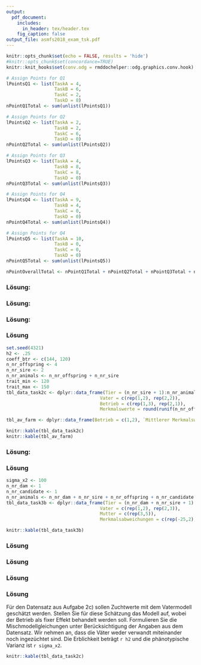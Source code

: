 ```yaml
---
output:
  pdf_document:
    includes:
      in_header: tex/header.tex
    fig_caption: false
output_file: asmfs2018_exam_tsk.pdf
---
```


<!-- %\usepackage{fancyhdr} -->

\newcommand{\points}[1]
{\begin{flushright}\textbf{#1}\end{flushright}}

<!-- %\begin{document} -->
<!-- %\SweaveOpts{concordance=TRUE} -->
```r
knitr::opts_chunk$set(echo = FALSE, results = 'hide')
#knitr::opts_chunk$set(concordance=TRUE)
knitr::knit_hooks$set(conv.odg = rmddochelper::odg.graphics.conv.hook)
```

<!-- <<PointsQ1, echo=FALSE>>= -->
```r
# Assign Points for Q1
lPointsQ1 <- list(TaskA = 4,
                  TaskB = 6,
                  TaskC = 2,
                  TaskD = 8)
nPointQ1Total <- sum(unlist(lPointsQ1))
```
<!-- @ -->
<!-- <<PointsQ2, echo=FALSE>>= -->
```r
# Assign Points for Q2
lPointsQ2 <- list(TaskA = 2,
                  TaskB = 2,
                  TaskC = 6,
                  TaskD = 0)
nPointQ2Total <- sum(unlist(lPointsQ2))
```
<!-- @ -->
<!-- <<PointsQ3, echo=FALSE>>= -->
```r
# Assign Points for Q3
lPointsQ3 <- list(TaskA = 4,
                  TaskB = 8,
                  TaskC = 8,
                  TaskD = 0)
nPointQ3Total <- sum(unlist(lPointsQ3))
```
<!-- @ -->
<!-- <<PointsQ4, echo=FALSE>>= -->
```r
# Assign Points for Q4
lPointsQ4 <- list(TaskA = 9,
                  TaskB = 4,
                  TaskC = 0,
                  TaskD = 0)
nPointQ4Total <- sum(unlist(lPointsQ4))
```
```r
# Assign Points for Q4
lPointsQ5 <- list(TaskA = 10,
                  TaskB = 0,
                  TaskC = 0,
                  TaskD = 0)
nPointQ5Total <- sum(unlist(lPointsQ5))
```
<!-- @ -->
<!-- <<PointsTotal, echo=FALSE>>= -->
```r
nPointOverallTotal <- nPointQ1Total + nPointQ2Total + nPointQ3Total + nPointQ4Total + nPointQ5Total
```
<!-- @ -->


\thispagestyle{empty}

\fcolorbox{white}{white}{
	\centering \parbox[t]{1.0\linewidth}{
		\fontsize{12pt}{20pt}\selectfont % 
		\vspace*{0.5cm} % 

   	\hfill 	Peter von Rohr \\ Institut für Agrarwissenschaften\\ D-USYS\\ ETH Zürich

		\vspace*{0.5cm} 
	}
}

\vspace*{2cm}

\fcolorbox{white}{white}{
	\parbox[t]{1.0\linewidth}{
		\centering \fontsize{25pt}{40pt}\selectfont %
		\vspace*{0.2cm}
		 751-6212-00L V \\
     Prüfung    \\
     Angewandte Zuchtwertschätzung\\
     FS 2018

		\vspace*{0.7cm} % Space between the end of the title and the bottom of the grey box
	}
}


\vspace*{1cm}

<!-- % Table with Name -->
\begin{tabular}{p{3cm}p{6cm}}
Datum:    &  28. Mai 2018 \\
          &  \\
          &  \\          
Name:     &  \\
          &  \\
          &  \\
Legi-Nr:  & \\
\end{tabular}

<!-- % Table with Points -->

\vspace{5ex}
\begin{center}
\begin{tabular}{|p{3cm}|c|c|}
\hline
Aufgabe  &  Maximale Punktzahl  &  Erreichte Punktzahl\\
\hline
1        &  `r nPointQ1Total`  & \\
\hline
2        &  `r nPointQ2Total`  & \\
\hline
3        &  `r nPointQ3Total`  & \\
\hline
4        &  `r nPointQ4Total`  & \\
\hline
5        &  `r nPointQ5Total` & \\
\hline
Total    &  `r nPointOverallTotal` & \\
\hline
\end{tabular}
\end{center}

\vspace{1cm}

\textit{Questions in English are in italics}

\clearpage
\pagebreak

\section*{Aufgabe 1: Zuchtprogramm}
\begin{enumerate}
\item[a)] Welche verschiedenen Arten von Zuchtprogrammen gibt es und in welchen Gebieten sind diese zu finden?

\textit{What types of breeding programs exist and where (in which regions) can these breeding programs be found?}
\end{enumerate}
\points{`r lPointsQ1$TaskA`}

\noindent\textbf{L\"osung:}


\clearpage
\pagebreak

\begin{enumerate}
\item[b)] Wie lauten die Bestandteile eines Zuchtprogramms?

\textit{What are the constituent parts of a breeding program?}
\end{enumerate}

\points{`r lPointsQ1$TaskB`}

### Lösung: 

\clearpage
\pagebreak

\begin{enumerate}
\item[c)] Bei verschiedenen Tierarten sind verschiedene Arten von Zuchtprogrammen zu finden. Welche Arten von Zuchtprogrammen finden wir vor allem bei Rindern und welche vor allem in der Schweinezucht?

\textit{Different species can have different types of breeding programs. What type of breeding program is typical for cattle breeding and what type of breeding program can be found in pig breeding?}
\end{enumerate}

\points{`r lPointsQ1$TaskC`}

### Lösung: 

\clearpage
\pagebreak

\begin{enumerate}
\item[d)] Welche Grösse wird verwendet um den Erfolg eines Zuchtprogramms zu beurteilen? In der nachfolgenden Tabelle ist die Selektion von Vatertieren bei zwei Zuchtprogrammen beschrieben. Welches der beiden Zuchtprogramme würden sie als erfolgreicher bezeichnen? Begründen Sie Ihre Antwort. 

\textit{What criterion is used to assess the success of a breeding program? The following table describes the selection of sires in two breeding programs. Which breeding program is more successful? Discuss your decision. }
\end{enumerate}

\points{`r lPointsQ1$TaskD`}


\vspace{2cm}

\begin{center}
{\renewcommand{\arraystretch}{1.2}
\begin{tabular}{p{5cm}p{3.5cm}p{3.5cm}}
\hline
  &  Zuchtprogram 1 & Zuchtprogramm 2 \\
\hline
Selektionsintensität  &  1.8  &  1.8  \\
\hline
Genauigkeit der Zuchtwerte  &  0.9  &  0.65  \\
\hline
Genetische Standardabweichung  &  250  &  250  \\
\hline
Generationeninterval  &  8 Jahre &  2 Jahre \\
\hline
\end{tabular}}
\end{center}


### Lösung: 

\clearpage
\pagebreak

\section*{Aufgabe 2: Zuchtwertschätzung}

\begin{enumerate}
\item[a)] Wie lauten die beiden Operationen, welche als generelles Prinzip der Zuchtwertschätzung bezeichnet werden?

\textit{What are the two operations which can be termed as a general principle in breeding value estimation?}
\end{enumerate}
\points{`r lPointsQ2$TaskA`}

### Lösung

\clearpage
\pagebreak

\begin{enumerate}
\item[b)] In der Praxis werden die geschätzten Zuchtwerte eines Tieres oft mit der phänotypischen Eigenleistung verglichen. Erklären Sie aufgrund der Definition des Zuchtwerts, weshalb dieser Vergleich nicht zutreffend ist.

\textit{Some animal breeders compare the estimated breeding value with its phenotypic own performance. Use the definition of the breeding value to explain why this comparison is not appropriate.}
\end{enumerate}
\points{`r lPointsQ2$TaskB`}

\clearpage
\pagebreak

```r
set.seed(4321)
h2 <- .25
coeff_btr <- c(144, 120)
n_nr_offspring <- 4
n_nr_sire <- 2
n_nr_animals <- n_nr_offspring + n_nr_sire
trait_min <- 120
trait_max <- 150
tbl_data_task2c <- dplyr::data_frame(Tier = (n_nr_sire + 1):n_nr_animals,
                                   Vater = c(rep(1,2), rep(2,2)),
                                   Betrieb = c(rep(1,3), rep(2,1)),
                                   Merkmalswerte = round(runif(n_nr_offspring, min = trait_min, max = trait_max), digits = 0))

tbl_av_farm <- dplyr::data_frame(Betrieb = c(1,2), `Mittlerer Merkmalswert` = coeff_btr)
```

\begin{enumerate}
\item[c)] Schätzen Sie die Zuchtwerte der Väter aufgrund der Nachkommenleistung mit der Regressionsmethode. Die Durchschnitte der Merkmalswerte für die Betriebe und die Daten sind unten angegeben. Die Erblichkeit ($h^2$) beträgt `r h2`. Geben Sie auch die Genauigkeiten der geschätzten Zuchtwerte an. Vergleichen Sie die Reihenfolge der beiden Väter aufgrund der durchschnittlichen phänotypischen Nachkommenleistung mit der Reihenfolge der Väter aufgrund der geschätzten Zuchtwerte.

\textit{Estimate the breeding values of the sires based on the offspring performances using the regression method. The average values of each farm and the data are given below. The heritability ($h^2$) is given as `r h2`. Compute the accuracy of the estimated breeding values. Compare the ranking of the sires base on the average phenotypic offspring performance to the ranking based on the estimated breeding values.}
\end{enumerate}
\points{`r lPointsQ2$TaskC`}

```r
knitr::kable(tbl_data_task2c)
knitr::kable(tbl_av_farm)
```


### Lösung: 


\clearpage
\pagebreak


\section*{Aufgabe 3: Selektionsindex}

\begin{enumerate}
\item[a)] Woraus besteht der Selektionsindex und nach welchem Prinzip wird der Selektionsindex konstruiert, wenn er für die Schätzung des Zuchtwertes in einem bestimmten Merkmal verwendet wird?

\textit{What are the components of a selection index and what are the principles to construct a selection index, in case it is used to estimate the breeding value of a certain trait?}
\end{enumerate}
\points{`r lPointsQ3$TaskA`}

### Lösung

\clearpage
\pagebreak

```r
sigma_x2 <- 100
n_nr_dam <- 1
n_nr_candidate <- 1
n_nr_animals <- n_nr_dam + n_nr_sire + n_nr_offspring + n_nr_candidate
tbl_data_task3b <- dplyr::data_frame(Tier = (n_nr_dam + n_nr_sire + 1):(n_nr_animals),
                                   Vater = c(rep(1,2), rep(2,3)),
                                   Mutter = c(rep(3,5)),
                                   Merkmalsabweichungen = c(rep(-25,2), rep(30,2), NA))
```

\begin{enumerate}
\item[b)] Schätzen Sie den Zuchtwert für einen Probanden (Tier `r n_nr_animals`) mit dem Selektionsindex aufgrund der nachfolgenden Informationen. Wir erweitern den Datensatz aus Aufgabe 2c um einen Probanden und nehmen an, dass die Tiere alle die gleiche Mutter haben. Für die phänotypische Varianz ($\sigma_x^2$) nehmen wir einen Wert von $`r sigma_x2`$ an. Anstelle der phänotypischen Merkmalswerte werden in der nachfolgenden Tabelle die für den Selektionsindex gebrauchten Merkmalsabweichungen ($x$) aufgelistet.

\textit{Estimate the breeding value for a selection candidate (animal `r n_nr_animals`) using the selection index theory. The dataset from 2c is expanded with the selection candidate and we assume that all animals have the same mother. The phenotypic variance ($\sigma_x^2$) is assumed to be $`r sigma_x2`$. Instead of the phenotypic trait values, the following table contains the trait deviations ($x$) which are needed for the selection index.}
\end{enumerate}

\points{`r lPointsQ3$TaskB`}

```r
knitr::kable(tbl_data_task3b)
```



### Lösung

\clearpage
\pagebreak

\begin{enumerate}
\item[c)] Inzwischen hat der Selektionskandidat (Tier `r n_nr_animals`) aus Aufgabe 3b) noch eine Eigenleistung bekommen.  Wiederholen Sie die Zuchtwertschätzung aus Aufgabe 3b) unter der Annahme, dass die Merkmalsabweichung für die Eigenleistung $45$ beträgt

\textit{Animal `r n_nr_animals` from 3b) has now an own performance. Repeat the breeding value estimation from 3b), assuming that the trait deviation for the own performance is $45$.}
\end{enumerate}
\points{`r lPointsQ3$TaskC`}

### Lösung

\clearpage
\pagebreak


\section*{Aufgabe 4: Mehrere Merkmale}

\begin{enumerate}
\item[a)] Nennen Sie die drei Strategien für die Selektion nach mehreren Merkmalen und nennen Sie je einen Vor- und einen Nachteil für jede Strategie.

\textit{List the three strategies that exist to select for multiple traits. List one advantage and one disadvantage for each strategy}
\end{enumerate}
\points{`r lPointsQ4$TaskA`}

### Lösung

\clearpage
\pagebreak

\begin{enumerate}
\item[b)] Aktuell erhalten die Zuchtorganisationen beim Milchrind die Rückmeldung von BesamernInnen und ZüchternInnen, dass es sehr wenig Stiere im Angebot gibt mit einem positiven Zuchtwert für Fruchtbarkeit. Mit welchem Phänomen einer Selektionsstrategie bei mehreren Merkmalen könnte diese Beobachtung zusammenhängen? Begründen Sie Ihre Antwort und schlagen Sie eine Verbesserungsmassnahme vor.

\textit{Breeding organisations in dairy cattle get some feedback from breeders and AI-technicians that there are only very few bulls with positive breeding values in reproduction traits. What could be the reason for this observation in connection with selection strategies for multiple traits? Discuss your answer and propose a measure to improve this situation.}
\end{enumerate}
\points{`r lPointsQ4$TaskB`}

### Lösung

\clearpage
\pagebreak


\section*{Aufgabe 5: Vatermodell }
Für den Datensatz aus Aufgabe 2c) sollen Zuchtwerte mit dem Vatermodell geschätzt werden. Stellen Sie für diese Schätzung das Modell auf, wobei der Betrieb als fixer Effekt behandelt werden soll. Formulieren Sie die Mischmodellgleichungen unter Berücksichtigung der Angaben aus dem Datensatz. Wir nehmen an, dass die Väter weder verwandt miteinander noch ingezüchtet sind. Die Erblichkeit beträgt `r h2` und die phänotypische Varianz ist `r sigma_x2`.

\textit{The dataset of 2c is used to estimate breeding values using a sire model. Setup the model with herd (Betrieb) as fixed effect. Formulate the mixed model equations using all information from the dataset. The sires are assumed to be unrelated and not inbred. The heritability is `r h2` and the phenotypic variance is `r sigma_x2`.}

\points{`r lPointsQ5$TaskA`}


```r
knitr::kable(tbl_data_task2c)
```
